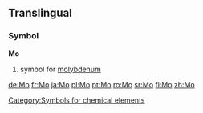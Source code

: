 {{see|mo}}

==Translingual==
===Symbol===
'''Mo'''
#{{chemistry}} symbol for [[molybdenum]]
[[Category:Symbols for chemical elements]]

[[de:Mo]]
[[fr:Mo]]
[[ja:Mo]]
[[pl:Mo]]
[[pt:Mo]]
[[ro:Mo]]
[[sr:Mo]]
[[fi:Mo]]
[[zh:Mo]]